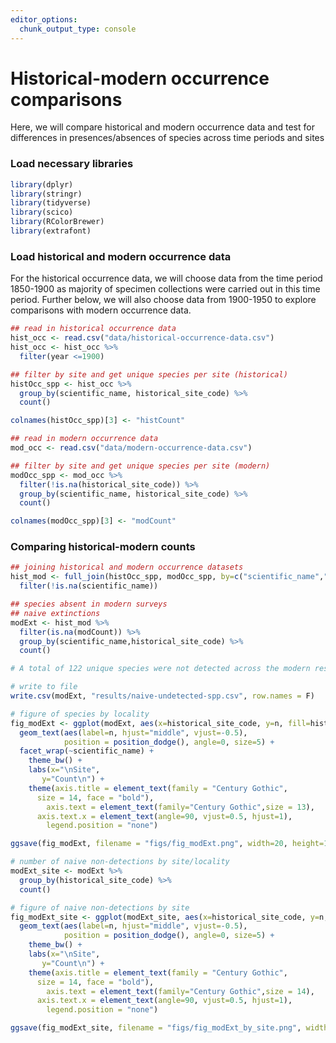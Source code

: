 ```yaml
---
editor_options: 
  chunk_output_type: console
---
```


# Historical-modern occurrence comparisons

Here, we will compare historical and modern occurrence data and test for differences in presences/absences of species across time periods and sites

### Load necessary libraries
```r
library(dplyr)
library(stringr)
library(tidyverse)
library(scico)
library(RColorBrewer)
library(extrafont)
```

### Load historical and modern occurrence data

For the historical occurrence data, we will choose data from the time period 1850-1900 as majority of specimen collections were carried out in this time period. Further below, we will also choose data from 1900-1950 to explore comparisons with modern occurrence data. 
```r
## read in historical occurrence data
hist_occ <- read.csv("data/historical-occurrence-data.csv")
hist_occ <- hist_occ %>%
  filter(year <=1900)

## filter by site and get unique species per site (historical)
histOcc_spp <- hist_occ %>%
  group_by(scientific_name, historical_site_code) %>%
  count()

colnames(histOcc_spp)[3] <- "histCount"

## read in modern occurrence data
mod_occ <- read.csv("data/modern-occurrence-data.csv")

## filter by site and get unique species per site (modern)
modOcc_spp <- mod_occ %>%
  filter(!is.na(historical_site_code)) %>%
  group_by(scientific_name, historical_site_code) %>%
  count()

colnames(modOcc_spp)[3] <- "modCount"
```

### Comparing historical-modern counts

```r
## joining historical and modern occurrence datasets
hist_mod <- full_join(histOcc_spp, modOcc_spp, by=c("scientific_name","historical_site_code")) %>%
  filter(!is.na(scientific_name))

## species absent in modern surveys
## naive extinctions
modExt <- hist_mod %>%
  filter(is.na(modCount)) %>%
  group_by(scientific_name,historical_site_code) %>%
  count()

# A total of 122 unique species were not detected across the modern resurvey. 

# write to file
write.csv(modExt, "results/naive-undetected-spp.csv", row.names = F)

# figure of species by locality
fig_modExt <- ggplot(modExt, aes(x=historical_site_code, y=n, fill=historical_site_code)) + geom_bar(stat="identity", position=position_dodge(), fill="#883107", alpha=0.9) +
  geom_text(aes(label=n, hjust="middle", vjust=-0.5), 
            position = position_dodge(), angle=0, size=5) +
  facet_wrap(~scientific_name) +
    theme_bw() +
    labs(x="\nSite", 
       y="Count\n") +
    theme(axis.title = element_text(family = "Century Gothic",
      size = 14, face = "bold"),
        axis.text = element_text(family="Century Gothic",size = 13),
      axis.text.x = element_text(angle=90, vjust=0.5, hjust=1),
        legend.position = "none")

ggsave(fig_modExt, filename = "figs/fig_modExt.png", width=20, height=10, device = png(), units="in", dpi = 300); dev.off()

# number of naive non-detections by site/locality
modExt_site <- modExt %>%
  group_by(historical_site_code) %>%
  count()

# figure of naive non-detections by site
fig_modExt_site <- ggplot(modExt_site, aes(x=historical_site_code, y=n, fill=historical_site_code)) + geom_bar(stat="identity", position=position_dodge(), fill="#883107", alpha=0.9) +
  geom_text(aes(label=n, hjust="middle", vjust=-0.5), 
            position = position_dodge(), angle=0, size=5) +
    theme_bw() +
    labs(x="\nSite", 
       y="Count\n") +
    theme(axis.title = element_text(family = "Century Gothic",
      size = 14, face = "bold"),
        axis.text = element_text(family="Century Gothic",size = 14),
      axis.text.x = element_text(angle=90, vjust=0.5, hjust=1),
        legend.position = "none")

ggsave(fig_modExt_site, filename = "figs/fig_modExt_by_site.png", width=15, height=10, device = png(), units="in", dpi = 300); dev.off()
```


